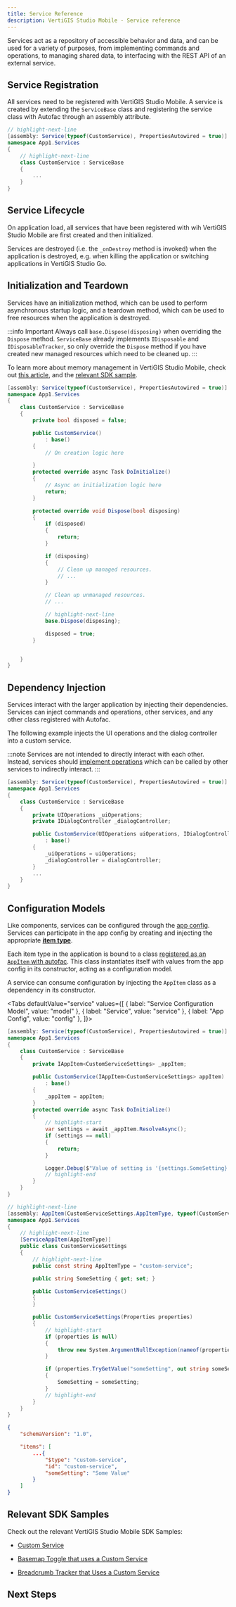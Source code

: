 ```yaml
---
title: Service Reference
description: VertiGIS Studio Mobile - Service reference
---
```



Services act as a repository of accessible behavior and data, and can be used for a variety of purposes, from implementing commands and operations, to managing shared data, to interfacing with the REST API of an external service.

## Service Registration

All services need to be registered with VertiGIS Studio Mobile. A service is created by extending the `ServiceBase` class and registering the service class with Autofac through an assembly attribute.

<AutofacSnippet />

```cs
// highlight-next-line
[assembly: Service(typeof(CustomService), PropertiesAutowired = true)]
namespace App1.Services
{
    // highlight-next-line
    class CustomService : ServiceBase
    {
        ...
    }
}
```

## Service Lifecycle

On application load, all services that have been registered with wih VertiGIS Studio Mobile are first created and then initialized.

Services are destroyed (i.e. the `_onDestroy` method is invoked) when the application is destroyed, e.g. when killing the application or switching applications in VertiGIS Studio Go.

## Initialization and Teardown

Services have an initialization method, which can be used to perform asynchronous startup logic, and a teardown method, which can be used to free resources when the application is destroyed.

:::info Important
Always call `base.Dispose(disposing)` when overriding the `Dispose` method. `ServiceBase` already implements `IDisposable` and `IDisposableTracker`, so only override the `Dispose` method if you have created new managed resources which need to be cleaned up.
:::

To learn more about memory management in VertiGIS Studio Mobile, check out [this article](sdk-memory-leaks.mdx), and the [relevant SDK sample](https://github.com/vertigis/vertigis-mobile-samples/tree/master/VSM.Samples/VSM.Samples/Samples/Conceptual/Disposal).

```cs
[assembly: Service(typeof(CustomService), PropertiesAutowired = true)]
namespace App1.Services
{
    class CustomService : ServiceBase
    {
        private bool disposed = false;

        public CustomService()
            : base()
        {
            // On creation logic here

        }
        protected override async Task DoInitialize()
        {
            // Async on initialization logic here
            return;
        }

        protected override void Dispose(bool disposing)
        {
            if (disposed)
            {
                return;
            }

            if (disposing)
            {
                // Clean up managed resources.
                // ...
            }

            // Clean up unmanaged resources.
            // ...

            // highlight-next-line
            base.Dispose(disposing);

            disposed = true;
        }


    }
}
```

## Dependency Injection

Services interact with the larger application by injecting their dependencies. Services can inject commands and operations, other services, and any other class registered with Autofac.

The following example injects the UI operations and the dialog controller into a custom service.

:::note
Services are not intended to directly interact with each other. Instead, services should [implement operations](sdk-commands-operations.mdx#implementing-commands-and-operations) which can be called by other services to indirectly interact.
:::

```cs
[assembly: Service(typeof(CustomService), PropertiesAutowired = true)]
namespace App1.Services
{
    class CustomService : ServiceBase
    {
        private UIOperations _uiOperations;
        private IDialogController _dialogController;

        public CustomService(UIOperations uiOperations, IDialogController dialogController)
            : base()
        {
            _uiOperations = uiOperations;
            _dialogController = dialogController;
        }
        ...
    }
}
```

## Configuration Models

Like components, services can be configured through the [app config](configuration-app-config-getting-started.mdx). Services can participate in the app config by creating and injecting the appropriate [**item type**](configuration-app-config-reference.mdx#app-items).

Each item type in the application is bound to a class [registered as an `AppItem` with autofac](sdk-dependency-injection.mdx#appitem). This class instantiates itself with values from the app config in its constructor, acting as a configuration model.

A service can consume configuration by injecting the `AppItem` class as a dependency in its constructor.

<Tabs
  defaultValue="service"
  values={[
    { label: "Service Configuration Model", value: "model" },
    { label: "Service", value: "service" },
    { label: "App Config", value: "config" },
  ]}>
<TabItem value="service">

```cs
[assembly: Service(typeof(CustomService), PropertiesAutowired = true)]
namespace App1.Services
{
    class CustomService : ServiceBase
    {
        private IAppItem<CustomServiceSettings> _appItem;

        public CustomService(IAppItem<CustomServiceSettings> appItem)
            : base()
        {
            _appItem = appItem;
        }
        protected override async Task DoInitialize()
        {
            // highlight-start
            var settings = await _appItem.ResolveAsync();
            if (settings == null)
            {
                return;
            }

            Logger.Debug($"Value of setting is '{settings.SomeSetting}'");
            // highlight-end
        }
    }
}
```

</TabItem>
<TabItem value="model">

```cs
// highlight-next-line
[assembly: AppItem(CustomServiceSettings.AppItemType, typeof(CustomServiceSettings))]
namespace App1.Services
{
    // highlight-next-line
    [ServiceAppItem(AppItemType)]
    public class CustomServiceSettings
    {
        // highlight-next-line
        public const string AppItemType = "custom-service";

        public string SomeSetting { get; set; }

        public CustomServiceSettings()
        {
        }

        public CustomServiceSettings(Properties properties)
        {
            // highlight-start
            if (properties is null)
            {
                throw new System.ArgumentNullException(nameof(properties));
            }

            if (properties.TryGetValue("someSetting", out string someSetting))
            {
                SomeSetting = someSetting;
            }
            // highlight-end
        }
    }
}
```

</TabItem>
<TabItem value="config">

```json
{
    "schemaVersion": "1.0",

    "items": [
        ...{
            "$type": "custom-service",
            "id": "custom-service",
            "someSetting": "Some Value"
        }
    ]
}
```

</TabItem>
</Tabs>

## Relevant SDK Samples

Check out the relevant VertiGIS Studio Mobile SDK Samples:

-   [Custom Service](https://github.com/vertigis/vertigis-mobile-samples/tree/master/VSM.Samples/VSM.Samples/Samples/Custom/Service)

-   [Basemap Toggle that uses a Custom Service](https://github.com/vertigis/vertigis-mobile-samples/tree/master/VSM.Samples/VSM.Samples/Samples/CustomSamples/BasemapToggle)

-   [Breadcrumb Tracker that Uses a Custom Service](https://github.com/vertigis/vertigis-mobile-samples/tree/master/VSM.Samples/VSM.Samples/Samples/CustomSamples/BreadCrumbs)

## Next Steps

<UseCaseContainer>
    <UseCaseCard
        title="Learn how to use Commands and Operations with Services"
        description="Learn how to run and implement commands and operations with custom services"
        link={useBaseUrl("docs/mobile/sdk-commands-operations")}
    />
    <UseCaseCard
        title="Learn about Service Interactions"
        description="Learn about how services and components can interact"
        link={useBaseUrl(
            "docs/mobile/sdk-component-service-interactions"
        )}
    />
    <UseCaseCard
        title="Build a Custom Command with a Custom Service"
        description="Follow a step by step guide to building a custom command with a custom service"
        link={useBaseUrl(
            "docs/mobile/tutorial-implement-command-operation"
        )}
    />
    <UseCaseCard
        title="Build a Service that Manages Dynamic Data"
        description="Built a service that manages a dynamic data source and exposes it to components"
        link={useBaseUrl(
            "docs/mobile/tutorial-implement-service-fetch-dynamic-data"
        )}
    />
</UseCaseContainer>
